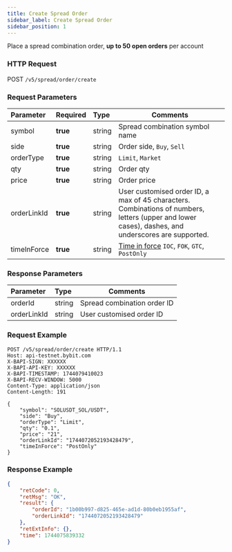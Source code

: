 ```yaml
---
title: Create Spread Order
sidebar_label: Create Spread Order
sidebar_position: 1
---
```

Place a spread combination order, **up to 50 open orders** per account

### HTTP Request
POST `/v5/spread/order/create`

### Request Parameters
| Parameter | Required | Type | Comments|
|:----- |:-------|:-----|------ |
|symbol |**true** |string |Spread combination symbol name|
|side |**true** |string |Order side, `Buy`, `Sell`|
|orderType |**true** |string |`Limit`, `Market`|
|qty |**true** |string |Order qty|
|price |**true** |string |Order price|
|orderLinkId |**true** |string |User customised order ID, a max of 45 characters. Combinations of numbers, letters (upper and lower cases), dashes, and underscores are supported.|
|timeInForce |**true** |string |<a href="https://www.bybit.com/en/help-center/article/What-Are-Time-In-Force-TIF-GTC-IOC-FOK">Time in force</a> `IOC`, `FOK`, `GTC`, `PostOnly`|

### Response Parameters
| Parameter | Type | Comments|
|:----- |:-----|----- |
|orderId |string |Spread combination order ID |
|orderLinkId |string |User customised order ID |

### Request Example

```http
POST /v5/spread/order/create HTTP/1.1
Host: api-testnet.bybit.com
X-BAPI-SIGN: XXXXXX
X-BAPI-API-KEY: XXXXXX
X-BAPI-TIMESTAMP: 1744079410023
X-BAPI-RECV-WINDOW: 5000
Content-Type: application/json
Content-Length: 191

{
    "symbol": "SOLUSDT_SOL/USDT",
    "side": "Buy",
    "orderType": "Limit",
    "qty": "0.1",
    "price": "21",
    "orderLinkId": "1744072052193428479",
    "timeInForce": "PostOnly"
}
```

### Response Example
```json
{
    "retCode": 0,
    "retMsg": "OK",
    "result": {
        "orderId": "1b00b997-d825-465e-ad1d-80b0eb1955af",
        "orderLinkId": "1744072052193428479"
    },
    "retExtInfo": {},
    "time": 1744075839332
}
```